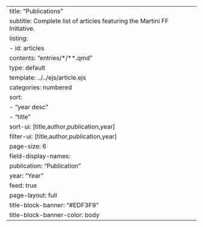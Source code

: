 ---
title: "Publications"
subtitle: Complete list of articles featuring the Martini FF Initiative.
listing:
  - id: articles
    contents: "entries/*/**.qmd"
    type: default
    template: ../../ejs/article.ejs
    categories: numbered
    sort:
      - "year desc"
      - "title"
    sort-ui: [title,author,publication,year]
    filter-ui: [title,author,publication,year]
    page-size: 6
    field-display-names: 
      publication: "Publication"
      year: "Year"
    feed: true  
page-layout: full
title-block-banner: "#EDF3F9"
title-block-banner-color: body
---